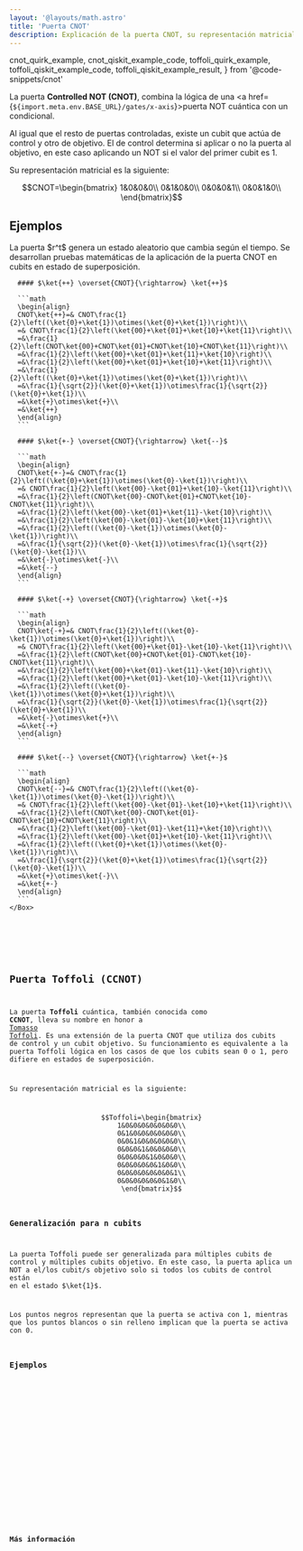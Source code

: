 ```yaml
---
layout: '@layouts/math.astro'
title: 'Puerta CNOT'
description: Explicación de la puerta CNOT, su representación matricial, ejemplos de uso y su generalización a la puerta Toffoli (CCNOT).
---
```


  cnot_quirk_example,
  cnot_qiskit_example_code,
  toffoli_quirk_example,
  toffoli_qiskit_example_code,
  toffoli_qiskit_example_result,
} from '@code-snippets/cnot'

La puerta **Controlled NOT (CNOT)**, combina la lógica de una <a href={`${import.meta.env.BASE_URL}/gates/x-axis`}>puerta NOT cuántica</a> con un condicional.

Al igual que el resto de puertas controladas, existe un cubit que actúa de control y otro de objetivo. El de control determina si aplicar o no la puerta al objetivo, en este caso aplicando un NOT si el valor del primer cubit es 1.

Su representación matricial es la siguiente:

```math
CNOT=\begin{bmatrix}
1&0&0&0\\
0&1&0&0\\
0&0&0&1\\
0&0&1&0\\
\end{bmatrix}
```

## Ejemplos

<Tabs>
  <TabItem label='Quirk'>
    <Box>
        <QuantumCircuit src={cnot_quirk_example} />
        La puerta $r^t$ genera un estado aleatorio que cambia según el tiempo.
    </Box>
  </TabItem>
  <TabItem label="Dirac">
    <Box>
      Se desarrollan pruebas matemáticas de la aplicación de la puerta CNOT en cubits en estado de superposición.

      #### $\ket{++} \overset{CNOT}{\rightarrow} \ket{++}$

      ```math
      \begin{align}
      CNOT\ket{++}=& CNOT\frac{1}{2}\left((\ket{0}+\ket{1})\otimes(\ket{0}+\ket{1})\right)\\
      =& CNOT\frac{1}{2}\left(\ket{00}+\ket{01}+\ket{10}+\ket{11}\right)\\
      =&\frac{1}{2}\left(CNOT\ket{00}+CNOT\ket{01}+CNOT\ket{10}+CNOT\ket{11}\right)\\
      =&\frac{1}{2}\left(\ket{00}+\ket{01}+\ket{11}+\ket{10}\right)\\
      =&\frac{1}{2}\left(\ket{00}+\ket{01}+\ket{10}+\ket{11}\right)\\
      =&\frac{1}{2}\left((\ket{0}+\ket{1})\otimes(\ket{0}+\ket{1})\right)\\
      =&\frac{1}{\sqrt{2}}(\ket{0}+\ket{1})\otimes\frac{1}{\sqrt{2}}(\ket{0}+\ket{1})\\
      =&\ket{+}\otimes\ket{+}\\
      =&\ket{++}
      \end{align}
      ```

      #### $\ket{+-} \overset{CNOT}{\rightarrow} \ket{--}$

      ```math
      \begin{align}
      CNOT\ket{+-}=& CNOT\frac{1}{2}\left((\ket{0}+\ket{1})\otimes(\ket{0}-\ket{1})\right)\\
      =& CNOT\frac{1}{2}\left(\ket{00}-\ket{01}+\ket{10}-\ket{11}\right)\\
      =&\frac{1}{2}\left(CNOT\ket{00}-CNOT\ket{01}+CNOT\ket{10}-CNOT\ket{11}\right)\\
      =&\frac{1}{2}\left(\ket{00}-\ket{01}+\ket{11}-\ket{10}\right)\\
      =&\frac{1}{2}\left(\ket{00}-\ket{01}-\ket{10}+\ket{11}\right)\\
      =&\frac{1}{2}\left((\ket{0}-\ket{1})\otimes(\ket{0}-\ket{1})\right)\\
      =&\frac{1}{\sqrt{2}}(\ket{0}-\ket{1})\otimes\frac{1}{\sqrt{2}}(\ket{0}-\ket{1})\\
      =&\ket{-}\otimes\ket{-}\\
      =&\ket{--}
      \end{align}
      ```

      #### $\ket{-+} \overset{CNOT}{\rightarrow} \ket{-+}$

      ```math
      \begin{align}
      CNOT\ket{-+}=& CNOT\frac{1}{2}\left((\ket{0}-\ket{1})\otimes(\ket{0}+\ket{1})\right)\\
      =& CNOT\frac{1}{2}\left(\ket{00}+\ket{01}-\ket{10}-\ket{11}\right)\\
      =&\frac{1}{2}\left(CNOT\ket{00}+CNOT\ket{01}-CNOT\ket{10}-CNOT\ket{11}\right)\\
      =&\frac{1}{2}\left(\ket{00}+\ket{01}-\ket{11}-\ket{10}\right)\\
      =&\frac{1}{2}\left(\ket{00}+\ket{01}-\ket{10}-\ket{11}\right)\\
      =&\frac{1}{2}\left((\ket{0}-\ket{1})\otimes(\ket{0}+\ket{1})\right)\\
      =&\frac{1}{\sqrt{2}}(\ket{0}-\ket{1})\otimes\frac{1}{\sqrt{2}}(\ket{0}+\ket{1})\\
      =&\ket{-}\otimes\ket{+}\\
      =&\ket{-+}
      \end{align}
      ```

      #### $\ket{--} \overset{CNOT}{\rightarrow} \ket{+-}$

      ```math
      \begin{align}
      CNOT\ket{--}=& CNOT\frac{1}{2}\left((\ket{0}-\ket{1})\otimes(\ket{0}-\ket{1})\right)\\
      =& CNOT\frac{1}{2}\left(\ket{00}-\ket{01}-\ket{10}+\ket{11}\right)\\
      =&\frac{1}{2}\left(CNOT\ket{00}-CNOT\ket{01}-CNOT\ket{10}+CNOT\ket{11}\right)\\
      =&\frac{1}{2}\left(\ket{00}-\ket{01}-\ket{11}+\ket{10}\right)\\
      =&\frac{1}{2}\left(\ket{00}-\ket{01}+\ket{10}-\ket{11}\right)\\
      =&\frac{1}{2}\left((\ket{0}+\ket{1})\otimes(\ket{0}-\ket{1})\right)\\
      =&\frac{1}{\sqrt{2}}(\ket{0}+\ket{1})\otimes\frac{1}{\sqrt{2}}(\ket{0}-\ket{1})\\
      =&\ket{+}\otimes\ket{-}\\
      =&\ket{+-}
      \end{align}
      ```
    </Box>
  </TabItem>
  <TabItem label='Qiskit'>
    <Box>
        <Code
          code={cnot_qiskit_example_code}
          lang='py'
        />
    </Box>
  </TabItem>
</Tabs>

## Puerta Toffoli (CCNOT)

La puerta **Toffoli** cuántica, también conocida como **CCNOT**, lleva su nombre en honor a <a href="https://en.wikipedia.org/wiki/Tommaso_Toffoli" target="_blank">Tomasso Toffoli</a>. Es una extensión de la puerta CNOT que utiliza dos cubits de control y un cubit objetivo. Su funcionamiento es equivalente a la puerta Toffoli lógica en los casos de que los cubits sean 0 o 1, pero difiere en estados de superposición.

Su representación matricial es la siguiente:

```math
Toffoli=\begin{bmatrix}
1&0&0&0&0&0&0&0\\
0&1&0&0&0&0&0&0\\
0&0&1&0&0&0&0&0\\
0&0&0&1&0&0&0&0\\
0&0&0&0&1&0&0&0\\
0&0&0&0&0&1&0&0\\
0&0&0&0&0&0&0&1\\
0&0&0&0&0&0&1&0\\
\end{bmatrix}
```

### Generalización para n cubits

La puerta Toffoli puede ser generalizada para múltiples cubits de control y múltiples cubits objetivo. En este caso, la puerta aplica un NOT a el/los cubit/s objetivo solo si todos los cubits de control están en el estado $\ket{1}$. 

Los puntos negros representan que la puerta se activa con 1, mientras que los puntos blancos o sin relleno implican que la puerta se activa con 0.

### Ejemplos

<Tabs>
  <TabItem label='Quirk'>
    <Box>
        <QuantumCircuit src={toffoli_quirk_example} />
    </Box>
  </TabItem>
  <TabItem label='Qiskit'>
    <Box>
        <Tabs>
            <TabItem label='Código'>
                <Code
                  code={toffoli_qiskit_example_code}
                  lang='py'
                />
            </TabItem>
            <TabItem label='Resultado'>
                <Code
                  code={toffoli_qiskit_example_result}
                  lang='text'
                />
            </TabItem>
        </Tabs>
    </Box>
  </TabItem>
</Tabs>

## Más información

<Recommendations />
<BibItem id='wong' prefix='Capítulo 4.4.2, ' rate='r' />
<BibItem id='multiCubitGatesSoar' rate='a' />
<BibItem id='oreilly' rate='o' prefix='Capítulo 3, ' />
